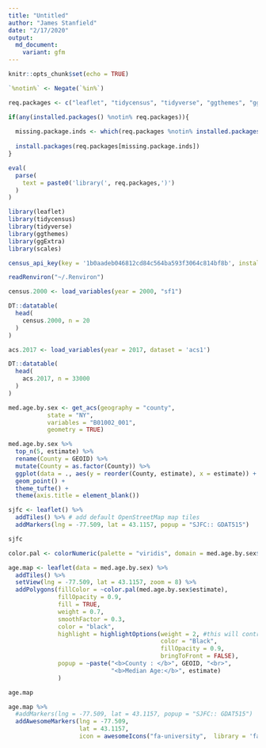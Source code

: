 ```yaml
---
title: "Untitled"
author: "James Stanfield"
date: "2/17/2020"
output: 
  md_document:
    variant: gfm
---
```


```r
knitr::opts_chunk$set(echo = TRUE)

`%notin%` <- Negate(`%in%`)

req.packages <- c("leaflet", "tidycensus", "tidyverse", "ggthemes", "ggExtra", "scales")

if(any(installed.packages() %notin% req.packages)){
  
  missing.package.inds <- which(req.packages %notin% installed.packages())
  
  install.packages(req.packages[missing.package.inds])
}

eval(
  parse(
    text = paste0('library(', req.packages,')')
  )
)
```

```r
library(leaflet)
library(tidycensus)
library(tidyverse)
library(ggthemes)
library(ggExtra)
library(scales)
```


```r


census_api_key(key = '1b0aadeb046812cd84c564ba593f3064c814bf8b', install = TRUE)
```

```r
readRenviron("~/.Renviron")
```

```r
census.2000 <- load_variables(year = 2000, "sf1")

DT::datatable(
  head(
    census.2000, n = 20
  )
)
```

```r
acs.2017 <- load_variables(year = 2017, dataset = 'acs1')

DT::datatable(
  head(
    acs.2017, n = 33000
  )
)

```

```r

med.age.by.sex <- get_acs(geography = "county",
           state = "NY",
           variables = "B01002_001",
           geometry = TRUE)

```

```r
med.age.by.sex %>%
  top_n(5, estimate) %>% 
  rename(County = GEOID) %>% 
  mutate(County = as.factor(County)) %>% 
  ggplot(data = ., aes(y = reorder(County, estimate), x = estimate)) +
  geom_point() +
  theme_tufte() +
  theme(axis.title = element_blank())
```

```r
sjfc <- leaflet() %>% 
  addTiles() %>% # add default OpenStreetMap map tiles
  addMarkers(lng = -77.509, lat = 43.1157, popup = "SJFC:: GDAT515")

sjfc
```

```r
color.pal <- colorNumeric(palette = "viridis", domain = med.age.by.sex$estimate)
```

```r
age.map <- leaflet(data = med.age.by.sex) %>% 
  addTiles() %>% 
  setView(lng = -77.509, lat = 43.1157, zoom = 8) %>% 
  addPolygons(fillColor = ~color.pal(med.age.by.sex$estimate),
              fillOpacity = 0.9,
              fill = TRUE,
              weight = 0.7,
              smoothFactor = 0.3,
              color = "black",
              highlight = highlightOptions(weight = 2, #this will control the cover when you hover over each county
                                           color = "Black",
                                           fillOpacity = 0.9,
                                           bringToFront = FALSE),
              popup = ~paste("<b>County : </b>", GEOID, "<br>",
                             "<b>Median Age:</b>", estimate)
              )

age.map

age.map %>% 
  #addMarkers(lng = -77.509, lat = 43.1157, popup = "SJFC:: GDAT515")
  addAwesomeMarkers(lng = -77.509, 
                    lat = 43.1157, 
                    icon = awesomeIcons("fa-university",  library = 'fa', markerColor = "maroon"))
```





























